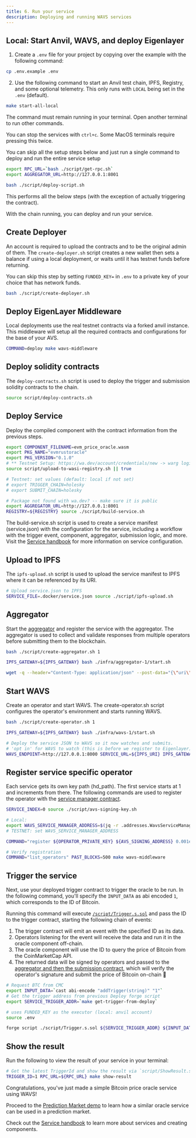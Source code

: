 ```yaml
---
title: 6. Run your service
description: Deploying and running WAVS services
---
```


## Local: Start Anvil, WAVS, and deploy Eigenlayer

1. Create a `.env` file for your project by copying over the example with the following command:

```bash
cp .env.example .env
```

2. Use the following command to start an Anvil test chain, IPFS, Registry, and some optional telemetry. This only runs with `LOCAL` being set in the `.env` (default).

```bash docci-background docci-delay-after=5
make start-all-local
```

<Callout title="Keep WAVS running" type="info">

The command must remain running in your terminal. Open another terminal to run other commands.

You can stop the services with `ctrl+c`. Some MacOS terminals require pressing this twice.

</Callout>

<Callout title="Run super simple" type="info">

You can skip all the setup steps below and just run a single command to deploy and run the entire service setup

```bash
export RPC_URL=`bash ./script/get-rpc.sh`
export AGGREGATOR_URL=http://127.0.0.1:8001

bash ./script/deploy-script.sh
```

This performs all the below steps (with the exception of actually triggering the contract).

</Callout>

With the chain running, you can deploy and run your service.

## Create Deployer

An account is required to upload the contracts and to be the original admin of them. The `create-deployer.sh` script creates a new wallet then sets a balance if using a local deployment, or waits until it has testnet funds before returning.

You can skip this step by setting `FUNDED_KEY=` in `.env` to a private key of your choice that has network funds.

```bash docci-delay-after=2
bash ./script/create-deployer.sh
```

## Deploy EigenLayer Middleware

Local deployments use the real testnet contracts via a forked anvil instance. This middleware will setup all the required contracts and configurations for the base of your AVS.

```bash docci-delay-after=2
COMMAND=deploy make wavs-middleware
```

## Deploy solidity contracts

The `deploy-contracts.sh` script is used to deploy the trigger and submission solidity contracts to the chain.

```bash docci-delay-per-cmd=2
source script/deploy-contracts.sh
```

## Deploy Service

Deploy the compiled component with the contract information from the previous steps.

```bash docci-delay-per-cmd=3
export COMPONENT_FILENAME=evm_price_oracle.wasm
export PKG_NAME="evmrustoracle"
export PKG_VERSION="0.1.0"
# ** Testnet Setup: https://wa.dev/account/credentials/new -> warg login
source script/upload-to-wasi-registry.sh || true

# Testnet: set values (default: local if not set)
# export TRIGGER_CHAIN=holesky
# export SUBMIT_CHAIN=holesky

# Package not found with wa.dev? -- make sure it is public
export AGGREGATOR_URL=http://127.0.0.1:8001
REGISTRY=${REGISTRY} source ./script/build-service.sh
```

The build-service.sh script is used to create a service manifest (service.json) with the configuration for the service, including a workflow with the trigger event, component, aggregator, submission logic, and more. Visit the [Service handbook](../handbook/service) for more information on service configuration.

## Upload to IPFS

The `ipfs-upload.sh` script is used to upload the service manifest to IPFS where it can be referenced by its URI.

```bash docci-delay-per-cmd=2
# Upload service.json to IPFS
SERVICE_FILE=.docker/service.json source ./script/ipfs-upload.sh
```

## Aggregator

Start the [aggregator](../handbook/submission#aggregator) and register the service with the aggregator. The aggregator is used to collect and validate responses from multiple operators before submitting them to the blockchain.

```bash docci-delay-per-cmd=2
bash ./script/create-aggregator.sh 1

IPFS_GATEWAY=${IPFS_GATEWAY} bash ./infra/aggregator-1/start.sh

wget -q --header="Content-Type: application/json" --post-data="{\"uri\": \"${IPFS_URI}\"}" ${AGGREGATOR_URL}/register-service -O -
```

## Start WAVS

Create an operator and start WAVS. The create-operator.sh script configures the operator's environment and starts running WAVS.

```bash
bash ./script/create-operator.sh 1

IPFS_GATEWAY=${IPFS_GATEWAY} bash ./infra/wavs-1/start.sh

# Deploy the service JSON to WAVS so it now watches and submits.
# 'opt in' for WAVS to watch (this is before we register to Eigenlayer)
WAVS_ENDPOINT=http://127.0.0.1:8000 SERVICE_URL=${IPFS_URI} IPFS_GATEWAY=${IPFS_GATEWAY} make deploy-service
```

## Register service specific operator

Each service gets its own key path (hd_path). The first service starts at 1 and increments from there. The following commands are used to register the operator with the [service manager contract](../handbook/service#service-manager).

```bash
SERVICE_INDEX=0 source ./script/avs-signing-key.sh

# Local:
export WAVS_SERVICE_MANAGER_ADDRESS=$(jq -r .addresses.WavsServiceManager ./.nodes/avs_deploy.json)
# TESTNET: set WAVS_SERVICE_MANAGER_ADDRESS

COMMAND="register ${OPERATOR_PRIVATE_KEY} ${AVS_SIGNING_ADDRESS} 0.001ether" make wavs-middleware

# Verify registration
COMMAND="list_operators" PAST_BLOCKS=500 make wavs-middleware
```

## Trigger the service

Next, use your deployed trigger contract to trigger the oracle to be run. In the following command, you'll specify the `INPUT_DATA` as abi encoded `1`, which corresponds to the ID of Bitcoin.

Running this command will execute [`/script/Trigger.s.sol`](https://github.com/Lay3rLabs/wavs-foundry-template/tree/main/script/Trigger.s.sol) and pass the ID to the trigger contract, starting the following chain of events:

1. The trigger contract will emit an event with the specified ID as its data.
2. Operators listening for the event will receive the data and run it in the oracle component off-chain.
3. The oracle component will use the ID to query the price of Bitcoin from the CoinMarketCap API.
4. The returned data will be signed by operators and passed to the [aggregator and then the submission contract](../handbook/submission), which will verify the operator's signature and submit the price of Bitcoin on-chain 🎉


```bash docci-delay-per-cmd=2
# Request BTC from CMC
export INPUT_DATA=`cast abi-encode "addTrigger(string)" "1"`
# Get the trigger address from previous Deploy forge script
export SERVICE_TRIGGER_ADDR=`make get-trigger-from-deploy`

# uses FUNDED_KEY as the executor (local: anvil account)
source .env

forge script ./script/Trigger.s.sol ${SERVICE_TRIGGER_ADDR} ${INPUT_DATA} --sig 'run(string,string)' --rpc-url ${RPC_URL} --broadcast
```

## Show the result

Run the following to view the result of your service in your terminal:

```bash docci-delay-per-cmd=2 docci-output-contains="BTC"
# Get the latest TriggerId and show the result via `script/ShowResult.s.sol`
TRIGGER_ID=1 RPC_URL=${RPC_URL} make show-result
```

Congratulations, you've just made a simple Bitcoin price oracle service using WAVS!

Proceed to the [Prediction Market demo](./7-prediction) to learn how a similar oracle service can be used in a prediction market.

Check out the [Service handbook](../handbook/overview) to learn more about services and creating components.

